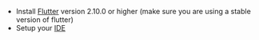 - Install [Flutter](https://flutter.dev/docs/get-started/install) version 2.10.0 or higher (make sure you are using a stable version of flutter)
- Setup your [IDE](https://flutter.dev/docs/get-started/editor?tab=androidstudio)
